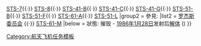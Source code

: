 {{Navbox
|name = 挑战者号航天飞机
|title =[[挑戰者號太空梭|挑战者号航天飞机]] (OV-099)
|state = {{{state|<includeonly>autocollapse</includeonly><noinclude>uncollapsed</noinclude>}}}
|group1 = 任務:
|list1 = [[STS-6]]{{·}} [[STS-7]]{{·}} [[STS-8]]{{·}} [[STS-41-B]]{{·}} [[STS-41-C]]{{·}} [[STS-41-G]]{{·}} [[STS-51-B]]{{·}} [[STS-51-F]]{{·}} [[STS-61-A]]{{·}} [[STS-51-L]]
|group2 = 參見:
|list2 = [[罗杰斯委员会]] {{·}} [[STS-61-M]]
|below = 狀態: 摧毁 - [[1986年]][[1月28日]]发射后[[挑战者号航天飞机灾难|解体]] ({{lang|en|STS-51-L}})
}}
<noinclude>
[[Category:航天飞机任务模板]]
</noinclude>